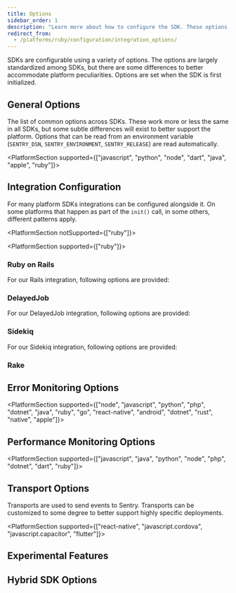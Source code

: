 ```yaml
---
title: Options
sidebar_order: 1
description: "Learn more about how to configure the SDK. These options are set when the SDK is first initialized, passed to the init function as an object."
redirect_from:
  - /platforms/ruby/configuration/integration_options/
---
```


SDKs are configurable using a variety of options. The options are largely standardized among SDKs, but there are some differences to better accommodate platform peculiarities. Options are set when the SDK is first
initialized.

<PlatformContent includePath="configuration/config-intro" />

## General Options

The list of common options across SDKs. These work more or less the same in all SDKs, but some subtle differences will exist to better support the platform. Options that can be read from an environment variable (`SENTRY_DSN`, `SENTRY_ENVIRONMENT`, `SENTRY_RELEASE`) are read automatically.

<PlatformContent includePath="common/configuration/options/enabled/" />
<PlatformContent includePath="common/configuration/options/dsn/" />
<PlatformContent includePath="common/configuration/options/stack-trace-mode/" />
<PlatformContent includePath="common/configuration/options/is-global-mode-enabled/" />
<PlatformContent includePath="common/configuration/options/database-path/" />
<PlatformContent includePath="common/configuration/options/debug/" />
<PlatformContent includePath="common/configuration/options/diagnostic-level/" />
<PlatformContent includePath="common/configuration/options/logger/" />
<PlatformContent includePath="common/configuration/options/environment/" />
<PlatformContent includePath="common/configuration/options/enabled-environments/" />
<PlatformContent includePath="common/configuration/options/tunnel/" />
<PlatformContent includePath="common/configuration/options/max-cache-items/" />
<PlatformContent includePath="common/configuration/options/attach-stacktrace/" />
<PlatformContent includePath="common/configuration/options/send-default-pii/" />
<PlatformContent includePath="common/configuration/options/event-scrubber/" />
<PlatformContent includePath="common/configuration/options/include-source-context/" />
<PlatformContent includePath="common/configuration/options/include-local-variables/" />
<PlatformContent includePath="common/configuration/options/server-name/" />
<PlatformContent includePath="common/configuration/options/ignore-errors/" />
<PlatformContent includePath="common/configuration/options/ignore-transactions/" />
<PlatformContent includePath="common/configuration/options/deny-urls/" />
<PlatformContent includePath="common/configuration/options/allow-urls/" />
<PlatformContent includePath="common/configuration/options/auto-session-tracking/" />
<PlatformContent includePath="common/configuration/options/consider-in-app-frames-by-default/" />
<PlatformContent includePath="common/configuration/options/in-app-include/" />
<PlatformContent includePath="common/configuration/options/in-app-exclude/" />
<PlatformContent includePath="common/configuration/options/ignored-exceptions-for-type/" />
<PlatformContent includePath="common/configuration/options/max-request-body-size/" />
<PlatformContent includePath="common/configuration/options/max-value-length/" />
<PlatformContent includePath="common/configuration/options/ca-certs/" />
<PlatformContent includePath="common/configuration/options/context-lines/" />
<PlatformContent includePath="common/configuration/options/frame-context-lines/" />
<PlatformContent includePath="common/configuration/options/request-bodies/" />
<PlatformContent includePath="common/configuration/options/with-locals/" />
<PlatformContent includePath="common/configuration/options/normalize-depth/" />
<PlatformContent includePath="common/configuration/options/normalize-max-breadth/" />
<PlatformContent includePath="common/configuration/options/attach-screenshot/" />
<PlatformContent includePath="common/configuration/options/screenshot-quality/" />
<PlatformContent includePath="common/configuration/options/attach-viewhierarchy/" />
<PlatformContent includePath="common/configuration/options/idle-timeout/" />
<PlatformContent includePath="common/configuration/options/ipc-mode/" />
<PlatformContent includePath="common/configuration/options/get-sessions/" />
<PlatformContent includePath="common/configuration/options/get-renderer-name/" />
<PlatformContent includePath="common/configuration/options/send-client-reports/" />
<PlatformContent includePath="common/configuration/options/send-modules/" />
<PlatformContent includePath="common/configuration/options/capture-failed-requests/" />
<PlatformContent includePath="common/configuration/options/enable-capture-failed-requests/" />
<PlatformContent includePath="common/configuration/options/breadcrumbs-logger/" />
<PlatformContent includePath="common/configuration/options/before-breadcrumb/" />
<PlatformContent includePath="common/configuration/options/max-breadcrumbs/" />
<PlatformContent includePath="common/configuration/options/release-name/" />
<PlatformContent includePath="common/configuration/options/dist/" />
<PlatformContent includePath="common/configuration/options/release/" />
<PlatformContent includePath="common/configuration/options/async/" />
<PlatformContent includePath="common/configuration/options/background-worker-threads/" />

<PlatformSection supported={["javascript", "python", "node", "dart", "java", "apple", "ruby"]}>

## Integration Configuration

For many platform SDKs integrations can be configured alongside it. On some platforms that happen as part of the `init()` call, in some others, different patterns apply.

<PlatformSection notSupported={["ruby"]}>

<PlatformContent includePath="common/configuration/options/default-integrations/" />
<PlatformContent includePath="common/configuration/options/integrations/" />

</PlatformSection>

<PlatformSection supported={["ruby"]}>

### Ruby on Rails

For our <PlatformLink to="/integrations/rails/">Rails integration</PlatformLink>, following options are provided:

<PlatformContent includePath="common/configuration/options/rails-report_rescued_exceptions/" />
<PlatformContent includePath="common/configuration/options/rails-skippable_job_adapters/" />
<PlatformContent includePath="common/configuration/options/rails-tracing_subscribers/" />

### DelayedJob

For our <PlatformLink to="/integrations/delayed_job/">DelayedJob integration</PlatformLink>, following options are provided:

<PlatformContent includePath="common/configuration/options/delayed_job.report_after_job_retries/" />

### Sidekiq

For our <PlatformLink to="/integrations/sidekiq/">Sidekiq integration</PlatformLink>, following options are provided:

<PlatformContent includePath="common/configuration/options/sidekiq.report_after_job_retries/" />

### Rake

<PlatformContent includePath="common/configuration/options/skip-rake-integration/" />


</PlatformSection>

</PlatformSection>


## Error Monitoring Options

<PlatformContent includePath="error-monitoring/configuration/options-overview/" />

<PlatformSection supported={["node", "javascript", "python", "php", "dotnet", "java", "ruby", "go", "react-native", "android", "dotnet", "rust", "native", "apple"]}>

## Performance Monitoring Options

<PlatformContent includePath="performance-monitoring/configuration/options-overview/" />

</PlatformSection>


<PlatformSection supported={["javascript", "java", "python", "node", "php", "dotnet", "dart", "ruby"]}>
  
## Transport Options

Transports are used to send events to Sentry. Transports can be customized to some degree to better support highly specific deployments.

<PlatformContent includePath="common/configuration/options/transport/" />
<PlatformContent includePath="common/configuration/options/transport-class/" />
<PlatformContent includePath="common/configuration/options/transport-options/" />
<PlatformContent includePath="common/configuration/options/proxy/" />
<PlatformContent includePath="common/configuration/options/trusted-proxies/" />
<PlatformContent includePath="common/configuration/options/http-proxy/" />
<PlatformContent includePath="common/configuration/options/https-proxy/" />
<PlatformContent includePath="common/configuration/options/proxy-headers/" />
<PlatformContent includePath="common/configuration/options/cache-directory-path/" />
<PlatformContent includePath="common/configuration/options/init-cache-flush-timeout/" />
<PlatformContent includePath="common/configuration/options/shutdown-timeout/" />
<PlatformContent includePath="common/configuration/options/http-connect-timeout/" />
<PlatformContent includePath="common/configuration/options/http-timeout/" />
<PlatformContent includePath="common/configuration/options/send-attempts/" />

</PlatformSection>

<PlatformSection supported={["react-native", "javascript.cordova", "javascript.capacitor", "flutter"]}>

## Experimental Features

<PlatformContent includePath="common/configuration/options/experimental/" />

## Hybrid SDK Options

<PlatformContent includePath="common/configuration/options/enable-native/" />
<PlatformContent includePath="common/configuration/options/auto-initialize-native-sdk/" />
<PlatformContent includePath="common/configuration/options/enable-native-crash-handling/" />
<PlatformContent includePath="common/configuration/options/enable-native-nagger/" />
<PlatformContent includePath="common/configuration/options/enable-auto-session-tracking/" />
<PlatformContent includePath="common/configuration/options/session-tracking-interval-millis/" />
<PlatformContent includePath="common/configuration/options/enable-ndk-scope-sync/" />
<PlatformContent includePath="common/configuration/options/attach-threads/" />
<PlatformContent includePath="common/configuration/options/enable-auto-performance-tracking/" />
<PlatformContent includePath="common/configuration/options/enable-auto-performance-tracing/" />
<PlatformContent includePath="common/configuration/options/enable-out-of-memory-tracking/" />
<PlatformContent includePath="common/configuration/options/enable-watchdog-termination-tracking/" />
<PlatformContent includePath="common/configuration/options/on-ready/" />
<PlatformContent includePath="common/configuration/options/enable-scope-sync/" />
<PlatformContent includePath="common/configuration/options/report-packages/" />
<PlatformContent includePath="common/configuration/options/anr-enabled/" />
<PlatformContent includePath="common/configuration/options/anr-timeout-interval/" />
<PlatformContent includePath="common/configuration/options/report-silent-flutter-errors/" />
<PlatformContent includePath="common/configuration/options/auto-app-start/" />
<PlatformContent includePath="common/configuration/options/enable-auto-native-breadcrumbs/" />
<PlatformContent includePath="common/configuration/options/enable-user-interaction-breadcrumbs/" />
<PlatformContent includePath="common/configuration/options/enable-user-interaction-tracing/" />
<PlatformContent includePath="common/configuration/options/proguard-uuid/" />

</PlatformSection>

